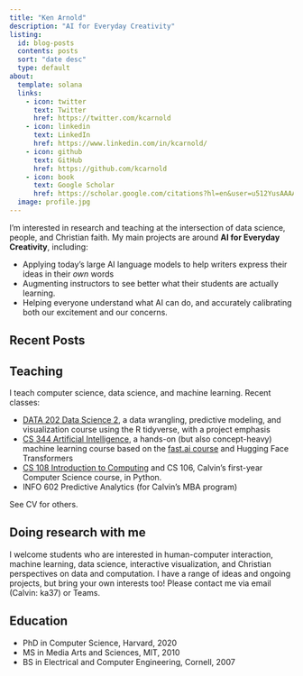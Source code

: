 ```yaml
---
title: "Ken Arnold"
description: "AI for Everyday Creativity"
listing:
  id: blog-posts
  contents: posts
  sort: "date desc"
  type: default
about:
  template: solana
  links:
    - icon: twitter
      text: Twitter
      href: https://twitter.com/kcarnold
    - icon: linkedin
      text: LinkedIn
      href: https://www.linkedin.com/in/kcarnold/
    - icon: github
      text: GitHub
      href: https://github.com/kcarnold
    - icon: book
      text: Google Scholar
      href: https://scholar.google.com/citations?hl=en&user=u512YusAAAAJ&view_op=list_works&sortby=pubdate
  image: profile.jpg
---
```


I'm interested in research and teaching at the intersection of data science, people, and Christian faith. My main projects are around **AI for Everyday Creativity**, including:

- Applying today's large AI language models to help writers express their ideas in their *own* words
- Augmenting instructors to see better what their students are actually learning.
- Helping everyone understand what AI can do, and accurately calibrating both our excitement and our concerns.

## Recent Posts

:::{#blog-posts}
:::

## Teaching

I teach computer science, data science, and machine learning. Recent classes:

- [DATA 202 Data Science 2](https://cs.calvin.edu/courses/data/202/), a data wrangling, predictive modeling, and visualization course using the R tidyverse, with a project emphasis
- [CS 344 Artificial Intelligence](https://cs.calvin.edu/courses/cs/344/), a hands-on (but also concept-heavy) machine learning course based on the [fast.ai course](https://course.fast.ai/) and Hugging Face Transformers
- [CS 108 Introduction to Computing](https://cs.calvin.edu/courses/cs/108/) and CS 106, Calvin's first-year Computer Science course, in Python.
- INFO 602 Predictive Analytics (for Calvin's MBA program)

See CV for others.

## Doing research with me

I welcome students who are interested in human-computer interaction, machine learning, data science, interactive visualization, and Christian perspectives on data and computation. I have a range of ideas and ongoing projects, but bring your own interests too! Please contact me via email (Calvin: ka37) or Teams.


## Education

- PhD in Computer Science, Harvard, 2020
- MS in Media Arts and Sciences, MIT, 2010
- BS in Electrical and Computer Engineering, Cornell, 2007


